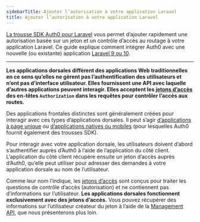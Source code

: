 ```yaml
---
sidebarTitle: Ajouter l’autorisation à votre application Laravel
title: Ajouter l’autorisation à votre application Laravel
---
```


[La trousse SDK Auth0 pour Laravel](https://github.com/auth0/laravel-auth0) vous permet d’ajouter rapidement une autorisation basée sur un jeton et un contrôle d’accès au routage à votre application Laravel. Ce guide explique comment intégrer Auth0 avec une nouvelle (ou existante) application [Laravel 9 ou 10](https://github.com/auth0/laravel-auth0#support-policy).

---

**Les applications dorsales diffèrent des applications Web traditionnelles en ce sens qu’elles ne gèrent pas l’authentification des utilisateurs et n’ont pas d’interface utilisateur. Elles fournissent une API avec laquelle d’autres applications peuvent interagir. Elles acceptent les **[**jetons d’accès**](https://auth0.com/docs/secure/tokens/access-tokens)** des en-têtes ****`Authorization`**** dans les requêtes pour contrôler l’accès aux routes.**

Des applications frontales distinctes sont généralement créées pour interagir avec ces types d’applications dorsales. Il peut s’agir [d’applications à page unique](https://auth0.com/docs/quickstart/spa) ou [d’applications natives ou mobiles](https://auth0.com/docs/quickstart/native) (pour lesquelles Auth0 fournit également des trousses SDK).

Pour interagir avec votre application dorsale, les utilisateurs doivent d’abord s’authentifier auprès d’Auth0 à l’aide de l’application du côté client. L’application du côté client récupère ensuite un jeton d’accès auprès d’Auth0, qu’elle peut utiliser pour adresser des demandes à votre application dorsale au nom de l’utilisateur.

Comme leur nom l’indique, les [jetons d’accès](https://auth0.com/docs/secure/tokens/access-tokens) sont conçus pour traiter les questions de contrôle d’accès (autorisation) et ne contiennent pas d’informations sur l’utilisateur. **Les applications dorsales fonctionnent exclusivement avec des jetons d’accès.** Vous pouvez récupérer des informations sur l’utilisateur créateur du jeton à l’aide de la [Management API](https://auth0.com/docs/api/management/v2), que nous présenterons plus loin.